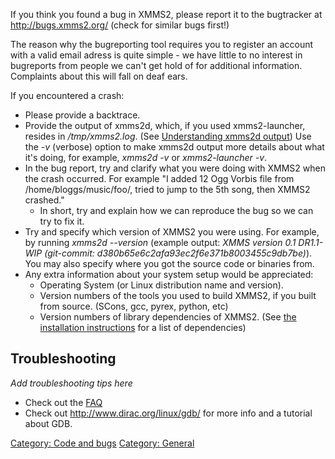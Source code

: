If you think you found a bug in XMMS2, please report it to the bugtracker at http://bugs.xmms2.org/ (check for similar bugs first!)

The reason why the bugreporting tool requires you to register an account with a valid email adress is quite simple - we have little to no interest in bugreports from people we can't get hold of for additional information. Complaints about this will fall on deaf ears.

If you encountered a crash:
* Please provide a backtrace.
* Provide the output of xmms2d, which, if you used xmms2-launcher, resides in ''/tmp/xmms2.log''. (See [[Understanding xmms2d output]]) Use the ''-v'' (verbose) option to make xmms2d output more details about what it's doing, for example, ''xmms2d -v'' or ''xmms2-launcher -v''.
* In the bug report, try and clarify what you were doing with XMMS2 when the crash occurred. For example "I added 12 Ogg Vorbis file from /home/bloggs/music/foo/, tried to jump to the 5th song, then XMMS2 crashed."
** In short, try and explain how we can reproduce the bug so we can try to fix it.
* Try and specify which version of XMMS2 you were using. For example, by running ''xmms2d --version'' (example output: ''XMMS version 0.1 DR1.1-WIP (git-commit: d380b65e6c2afa93ec2f6e371b8003455c9db7be)''). You may also specify where you got the source code or binaries from.
* Any extra information about your system setup would be appreciated:
** Operating System (or Linux distribution name and version).
** Version numbers of the tools you used to build XMMS2, if you built from source. (SCons, gcc, pyrex, python, etc)
** Version numbers of library dependencies of XMMS2. (See [[Install instructions#Dependencies | the installation instructions]] for a list of dependencies)

== Troubleshooting ==
''Add troubleshooting tips here''

* Check out the [[FAQ#Troubleshooting | FAQ]]
* Check out http://www.dirac.org/linux/gdb/ for more info and a tutorial about GDB.

[[Category: Code and bugs]]
[[Category: General]]
